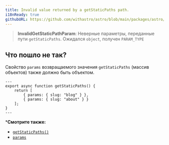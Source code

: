 ```yaml
---
title: Invalid value returned by a getStaticPaths path.
i18nReady: true
githubURL: https://github.com/withastro/astro/blob/main/packages/astro/src/core/errors/errors-data.ts
---
```


> **InvalidGetStaticPathParam**: Неверные параметры, переданные пути `getStaticPaths`. Ожидался `object`, получен `PARAM_TYPE`

## Что пошло не так?

Свойство `params` возвращаемого значения `getStaticPaths` (массив объектов) также должно быть объектом.

```astro title="pages/blog/[id].astro"
---
export async function getStaticPaths() {
	return [
		{ params: { slug: "blog" } },
		{ params: { slug: "about" } }
	];
}
---
```

***Смотрите также:**
-  [`getStaticPaths()`](/ru/reference/api-reference/#getstaticpaths)
-  [`params`](/ru/reference/api-reference/#params)
